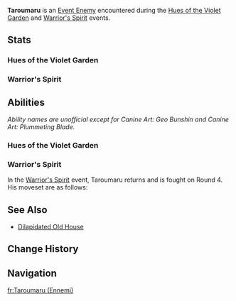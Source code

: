 {{DISPLAYTITLE:Taroumaru}}
{{About|the event-exclusive enemy|the NPC|Taroumaru}}
{{Enemy Infobox
|name     = Taroumaru
|title    = Deposit Stolen, Teahouse Boss Enraged;Unanticipated Contrivance
|image    = Enemy Taroumaru.png
|dmgtype  = Physical
|dmgtype2 = Electro
|dmgtype3 = Pyro
|weakpoint = no
|type     = Event Enemies
|family   = 
|group    = 
|location = [[Inazuma]]
|ability1 = Fury
}}
'''Taroumaru''' is an [[Event Enemy]] encountered during the [[Hues of the Violet Garden/Clash of Lone Blades|Hues of the Violet Garden]] and [[Warrior's Spirit]] events.

==Stats==
===Hues of the Violet Garden===
{{Enemy Stats
|res1 = Normal

|res2      = Stunned
|phys_res2 = -140%

|hp_ratio  = 7
|hp_type   = 2
|atk_ratio = 2
|hide_notes = 1
}}

===Warrior's Spirit===
{{Enemy Stats
|res1 = Normal

|res2      = Stunned
|phys_res2 = 0%

|hp_ratio  = 8.66018845701
|hp_type   = 2
|atk_ratio = 2
|atk_type  = 2
|hide_notes = 1
}}

==Abilities==
''Ability names are unofficial except for Canine Art: Geo Bunshin and Canine Art: Plummeting Blade.''

===Hues of the Violet Garden===
{{Enemy Attacks
|enemy = Taroumaru

|name_1 = Block
|desc_1 = While not attacking, blocks all incoming DMG.

|name_2 = Fury
|desc_2 = Attacking Taroumaru or performing Perfect Parries against his attacks will cause Taroumaru's [[Fury]] meter to fill up. Once it is full, Taroumaru will perform '''Slash Combo 2''', which can be Perfectly Parried to knock him down. While down, Taroumaru takes increased DMG.

|name_3 = Slash Combo
|desc_3 = Performs consecutive slashes with its sword.
* '''Combo 1:''' Performs a horizontal and upwards slash at the player, before performing a flurry of slashes around itself, dealing '''50% ATK''', '''50% ATK''', '''35% ATK * 4''' as {{Color|Physical DMG}} with each move respectively.
* '''Combo 2:''' Charges at the player while continuously slashing, dealing '''30% ATK''' as {{Color|Physical DMG}} on hit, before performing a spinning slash, dealing '''100% ATK''' as {{Color|Physical DMG}}.
|file_3 = Taroumaru Slash Combo 1
|caption_3 = Slash Combo 1
|file_3_2 = Taroumaru Slash Combo 2 1
|caption_3_2 = Slash Combo 2
|file_3_3 = Taroumaru Slash Combo 2 2
|caption_3_3 = Slash Combo 2 (Parried)

|name_4 = Canine Art: Plummeting Blade
|desc_4 = Teleports to the player's location and marks an area around it, calling down thunder and dealing '''100% ATK''' as {{Color|Electro DMG}} in the marked area shortly after.
|file_4 = Taroumaru Canine Art Plummeting Blade

|name_5 = Canine Art: Geo Bunshin
|desc_5 = Teleports away and leaves a {{Color|Geo}} Bunshin Bomb at its original location that marks an area around it before detonating, dealing '''75% ATK''' as {{Color|Pyro DMG}} in the marked area. This attack is also used to recover from the stunned state.
|file_5 = Taroumaru Canine Art Geo Bunshin

|name_6 = Thunderblades
|desc_6 = Launches three vertical blades at the player, each dealing '''6% ATK''', '''15% ATK''', '''60% ATK''' respectively as {{Color|Electro DMG}} on hit. The player can Perfect Parry these waves to deflect them and deal DMG to Taroumaru instead.
|file_6 = Taroumaru Thunderblades 1
|file_6_2 = Taroumaru Thunderblades 2
|caption_6_2 = Thunderblades (Deflected)
}}

===Warrior's Spirit===
In the [[Warrior's Spirit]] event, Taroumaru returns and is fought on Round 4. His moveset are as follows:
{{Enemy Attacks
|enemy = Taroumaru 2

|name_1 = Slash Combo
|desc_1 = Performs consecutive slashes with its sword.
* '''Combo 1:''' Performs a horizontal and upwards slash at the player, before performing a flurry of slashes around itself, dealing '''50% ATK''', '''50% ATK''', '''35% ATK * 4''' as {{Color|Physical DMG}} with each move respectively. In Normal/Hard difficulties, only the first/the first two slashes will be performed respectively.
* '''Ultimate Technique: Combo 2:''' Charges at the player while continuously slashing, dealing '''30% ATK''' as {{Color|Physical DMG}} on hit, before performing a spinning slash, dealing '''100% ATK''' as {{Color|Physical DMG}}. [[Parry]]ing this attack will trigger a counterattack.
|file_1 = Taroumaru 2 Slash Combo 1
|caption_1 = Slash Combo 1
|file_1_2 = Taroumaru 2 Slash Combo 2 1
|caption_1_2 = Slash Combo 2
|file_1_3 = Taroumaru 2 Slash Combo 2 2
|caption_1_3 = Slash Combo 2 (Parried)

|name_2 = Canine Art: Plummeting Blade
|desc_2 = Teleports to the player's location and marks an area around it, calling down thunder and dealing '''100% ATK''' as {{Color|Electro DMG}} in the marked area shortly after. This attack is repeated 2/3/5 times in Normal/Hard/Pro difficulties respectively.
|file_2 = Taroumaru 2 Canine Art Plummeting Blade

|name_3 = Stunned
|desc_3 = When hit by a Perfect Parry counterattack or a Honed Technique, becomes stunned for 3 or 5 seconds respectively with decreased [[Physical RES]].
|file_3  = Taroumaru 2 Staggered
}}

==See Also==
* [[Dilapidated Old House]]

==Change History==
{{Change History|2.6}}

==Navigation==
{{Enemy Navbox|Special}}

[[fr:Taroumaru (Ennemi)]]